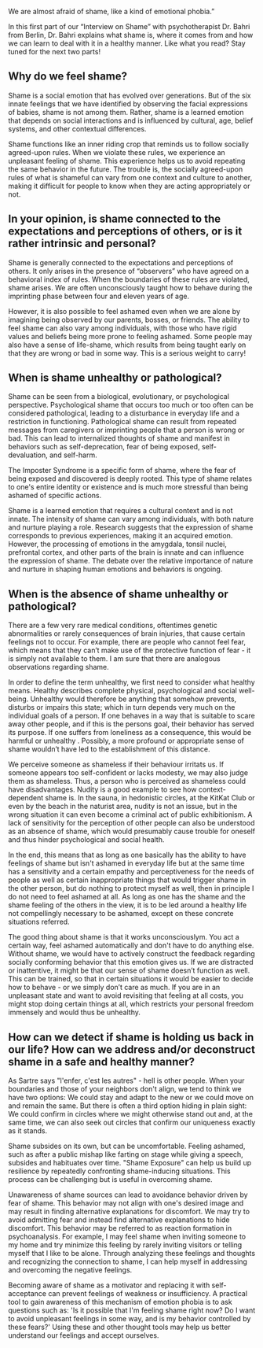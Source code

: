 We are almost afraid of shame, like a kind of emotional phobia.”

In this first part of our “Interview on Shame” with psychotherapist Dr. Bahri from Berlin, Dr. Bahri explains what shame is, where it comes from and how we can learn to deal with it in a healthy manner. Like what you read? Stay tuned for the next two parts!

## Why do we feel shame?

Shame is a social emotion that has evolved over generations. But of the six innate feelings that we have identified by observing the facial expressions of babies, shame is not among them. Rather, shame is a learned emotion that depends on social interactions and is influenced by cultural, age, belief systems, and other contextual differences.

Shame functions like an inner riding crop that reminds us to follow socially agreed-upon rules. When we violate these rules, we experience an unpleasant feeling of shame. This experience helps us to avoid repeating the same behavior in the future. The trouble is, the socially agreed-upon rules of what is shameful can vary from one context and culture to another, making it difficult for people to know when they are acting appropriately or not.

## In your opinion, is shame connected to the expectations and perceptions of others, or is it rather intrinsic and personal?

Shame is generally connected to the expectations and perceptions of others. It only arises in the presence of “observers” who have agreed on a behavioral index of rules. When the boundaries of these rules are violated, shame arises. We are often unconsciously taught how to behave during the imprinting phase between four and eleven years of age.

However, it is also possible to feel ashamed even when we are alone by imagining being observed by our parents, bosses, or friends. The ability to feel shame can also vary among individuals, with those who have rigid values and beliefs being more prone to feeling ashamed. Some people may also have a sense of life-shame, which results from being taught early on that they are wrong or bad in some way. This is a serious weight to carry!

## When is shame unhealthy or pathological?

Shame can be seen from a biological, evolutionary, or psychological perspective. Psychological shame that occurs too much or too often can be considered pathological, leading to a disturbance in everyday life and a restriction in functioning. Pathological shame can result from repeated messages from caregivers or imprinting people that a person is wrong or bad. This can lead to internalized thoughts of shame and manifest in behaviors such as self-deprecation, fear of being exposed, self-devaluation, and self-harm.

The Imposter Syndrome is a specific form of shame, where the fear of being exposed and discovered is deeply rooted. This type of shame relates to one's entire identity or existence and is much more stressful than being ashamed of specific actions.

Shame is a learned emotion that requires a cultural context and is not innate. The intensity of shame can vary among individuals, with both nature and nurture playing a role. Research suggests that the expression of shame corresponds to previous experiences, making it an acquired emotion. However, the processing of emotions in the amygdala, tonsil nuclei, prefrontal cortex, and other parts of the brain is innate and can influence the expression of shame. The debate over the relative importance of nature and nurture in shaping human emotions and behaviors is ongoing.

## When is the absence of shame unhealthy or pathological?

There are a few very rare medical conditions, oftentimes genetic abnormalities or rarely consequences of brain injuries, that cause certain feelings not to occur. For example, there are people who cannot feel fear, which means that they can’t make use of the protective function of fear - it is simply not available to them. I am sure that there are analogous observations regarding shame.

In order to define the term unhealthy, we first need to consider what healthy means. Healthy describes complete physical, psychological and social well-being. Unhealthy would therefore be anything that somehow prevents, disturbs or impairs this state; which in turn depends very much on the individual goals of a person. If one behaves in a way that is suitable to scare away other people, and if this is the persons goal, their behavior has served its purpose. If one suffers from loneliness as a consequence, this would be harmful or unhealthy . Possibly, a more profound or appropriate sense of shame wouldn’t have led to the establishment of this distance.

We perceive someone as shameless if their behaviour irritats us. If someone appears too self-confident or lacks modesty, we may also judge them as shameless. Thus, a person who is perceived as shameless could have disadvantages. Nudity is a good example to see how context-dependent shame is. In the sauna, in hedonistic circles, at the KitKat Club or even by the beach in the naturist area, nudity is not an issue, but in the wrong situation it can even become a criminal act of public exhibitionism. A lack of sensitivity for the perception of other people can also be understood as an absence of shame, which would presumably cause trouble for oneself and thus hinder psychological and social health.

In the end, this means that as long as one basically has the ability to have feelings of shame but isn't ashamed in everyday life but at the same time has a sensitivity and a certain empathy and perceptiveness for the needs of people as well as certain inappropriate things that would trigger shame in the other person, but do nothing to protect myself as well, then in principle I do not need to feel ashamed at all. As long as one has the shame and the shame feeling of the others in the view, it is to be led around a healthy life not compellingly necessary to be ashamed, except on these concrete situations referred.

The good thing about shame is that it works unconsciouslym. You act a certain way, feel ashamed automatically and don't have to do anything else. Without shame, we would have to actively construct the feedback regarding socially conforming behavior that this emotion gives us. If we are distracted or inattentive, it might be that our sense of shame doesn’t function as well. This can be trained, so that in certain situations it would be easier to decide how to behave - or we simply don’t care as much. If you are in an unpleasant state and want to avoid revisiting that feeling at all costs, you might stop doing certain things at all, which restricts your personal freedom immensely and would thus be unhealthy.

## How can we detect if shame is holding us back in our life? How can we address and/or deconstruct shame in a safe and healthy manner?

As Sartre says "l'enfer, c'est les autres" - hell is other people. When your boundaries and those of your neighbors don't align, we tend to think we have two options: We could stay and adapt to the new or we could move on and remain the same. But there is often a third option hiding in plain sight: We could confirm in circles where we might otherwise stand out and, at the same time, we can also seek out circles that confirm our uniqueness exactly as it stands.

Shame subsides on its own, but can be uncomfortable. Feeling ashamed, such as after a public mishap like farting on stage while giving a speech, subsides and habituates over time. "Shame Exposure" can help us build up resilience by repeatedly confronting shame-inducing situations. This process can be challenging but is useful in overcoming shame.

Unawareness of shame sources can lead to avoidance behavior driven by fear of shame. This behavior may not align with one's desired image and may result in finding alternative explanations for discomfort. We may try to avoid admitting fear and instead find alternative explanations to hide discomfort. This behavior may be referred to as reaction formation in psychoanalysis. For example, I may feel shame when inviting someone to my home and try minimize this feeling by rarely inviting visitors or telling myself that I like to be alone. Through analyzing these feelings and thoughts and recognizing the connection to shame, I can help myself in addressing and overcoming the negative feelings.

Becoming aware of shame as a motivator and replacing it with self-acceptance can prevent feelings of weakness or insufficiency. A practical tool to gain awareness of this mechanism of emotion phobia is to ask questions such as: 'Is it possible that I'm feeling shame right now? Do I want to avoid unpleasant feelings in some way, and is my behavior controlled by these fears?' Using these and other thought tools may help us better understand our feelings and accept ourselves.
